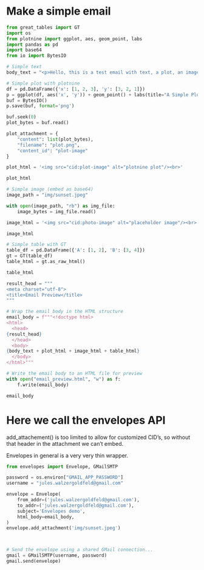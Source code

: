 

# Make a simple email
```python
from great_tables import GT
import os
from plotnine import ggplot, aes, geom_point, labs
import pandas as pd
import base64
from io import BytesIO
```

``` python

# Simple text
body_text = "<p>Hello, this is a test email with text, a plot, an image, and a table.</p>"

```

```python
# Simple plot with plotnine
df = pd.DataFrame({'x': [1, 2, 3], 'y': [3, 2, 1]})
p = ggplot(df, aes('x', 'y')) + geom_point() + labs(title="A Simple Plot")
buf = BytesIO()
p.save(buf, format='png')

buf.seek(0)
plot_bytes = buf.read()

plot_attachment = {
    "content": list(plot_bytes),
    "filename": "plot.png",
    "content_id": "plot-image"
}

plot_html = '<img src="cid:plot-image" alt="plotnine plot"/><br>'

plot_html

```


```python
# Simple image (embed as base64)
image_path = "img/sunset.jpeg"

with open(image_path, "rb") as img_file:
    image_bytes = img_file.read()

image_html = '<img src="cid:photo-image" alt="placeholder image"/><br>'

image_html
```


```python
# Simple table with GT
table_df = pd.DataFrame({'A': [1, 2], 'B': [3, 4]})
gt = GT(table_df)
table_html = gt.as_raw_html()

table_html

```

```python
result_head = """
<meta charset="utf-8">
<title>Email Preview</title>
"""

# Wrap the email body in the HTML structure
email_body = f"""<!doctype html>
<html>
  <head>
{result_head}
  </head>
  <body>
{body_text + plot_html + image_html + table_html}
  </body>
</html>"""

# Write the email body to an HTML file for preview
with open("email_preview.html", "w") as f:
    f.write(email_body)

email_body

```

# Here we call the envelopes API

add_attachement() is too limited to allow for customized CID's,
so without that header in the attachment we can't embed.

Envelopes in general is a very very thin wrapper.
```python
from envelopes import Envelope, GMailSMTP

password = os.environ["GMAIL_APP_PASSWORD"]
username = "jules.walzergoldfeld@gmail.com"

envelope = Envelope(
    from_addr=('jules.walzergoldfeld@gmail.com'),
    to_addr=('jules.walzergoldfeld@gmail.com'),
    subject='Envelopes demo',
    html_body=email_body,
)
envelope.add_attachment('img/sunset.jpeg')



# Send the envelope using a shared GMail connection...
gmail = GMailSMTP(username, password)
gmail.send(envelope)
```
